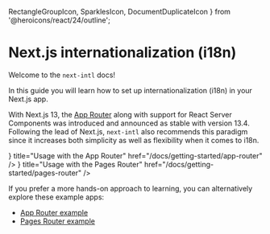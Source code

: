   RectangleGroupIcon,
  SparklesIcon,
  DocumentDuplicateIcon
} from '@heroicons/react/24/outline';

# Next.js internationalization (i18n)

Welcome to the `next-intl` docs!

In this guide you will learn how to set up internationalization (i18n) in your Next.js app.

With Next.js 13, the [App Router](https://nextjs.org/docs/app) along with support for React Server Components was introduced and announced as stable with version 13.4. Following the lead of Next.js, `next-intl` also recommends this paradigm since it increases both simplicity as well as flexibility when it comes to i18n.

<div className="mt-8 flex flex-col gap-4 md:w-2/3">
  <Card
    icon={<RectangleGroupIcon />}
    title="Usage with the App Router"
    href="/docs/getting-started/app-router"
  />
  <Card
    icon={<DocumentDuplicateIcon />}
    title="Usage with the Pages Router"
    href="/docs/getting-started/pages-router"
  />
</div>

If you prefer a more hands-on approach to learning, you can alternatively explore these example apps:

- [App Router example](https://next-intl-example-app-router.vercel.app)
- [Pages Router example](/examples#pages-router)
